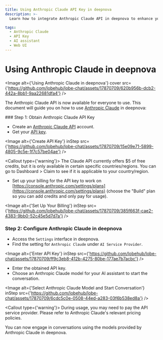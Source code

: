 ```yaml
---
title: Using Anthropic Claude API Key in deepnova
description: >-
  Learn how to integrate Anthropic Claude API in deepnova to enhance your AI assistant capabilities. Support Claude 3.5 sonnet / Claude 3 Opus / Claude 3 haiku

tags:
  - Anthropic Claude
  - API Key
  - AI assistant
  - Web UI
---
```


# Using Anthropic Claude in deepnova

<Image alt={'Using Anthropic Claude in deepnova'} cover src={'https://github.com/lobehub/lobe-chat/assets/17870709/620b956b-dcb2-442a-8bb1-9aa22681dfa4'} />

The Anthropic Claude API is now available for everyone to use. This document will guide you on how to use [Anthropic Claude](https://www.anthropic.com/api) in deepnova:

<Steps>
  ### Step 1: Obtain Anthropic Claude API Key

  - Create an [Anthropic Claude API](https://www.anthropic.com/api) account.
  - Get your [API key](https://console.anthropic.com/settings/keys).

  <Image alt={'Create API Key'} inStep src={'https://github.com/lobehub/lobe-chat/assets/17870709/15e09e71-5899-4805-9c5e-1f7c57be04ae'} />

  <Callout type={'warning'}>
    The Claude API currently offers $5 of free credits, but it is only available in certain specific
    countries/regions. You can go to Dashboard > Claim to see if it is applicable to your
    country/region.
  </Callout>

  - Set up your billing for the API key to work on [https://console.anthropic.com/settings/plans](https://console.anthropic.com/settings/plans) (choose the "Build" plan so you can add credits and only pay for usage).

  <Image alt={'Set Up Your Billing'} inStep src={'https://github.com/lobehub/lobe-chat/assets/17870709/385f663f-cae2-4383-9bb0-52c45e5d7d7a'} />

  ### Step 2: Configure Anthropic Claude in deepnova

  - Access the `Settings` interface in deepnova.
  - Find the setting for `Anthropic Claude` under `AI Service Provider`.

  <Image alt={'Enter API Key'} inStep src={'https://github.com/lobehub/lobe-chat/assets/17870709/ff9c3eb8-412b-4275-80be-177ae7b7acbc'} />

  - Enter the obtained API key.
  - Choose an Anthropic Claude model for your AI assistant to start the conversation.

  <Image alt={'Select Anthropic Claude Model and Start Conversation'} inStep src={'https://github.com/lobehub/lobe-chat/assets/17870709/6cdc5c0e-0508-44ed-a283-03f6b538ed8a'} />

  <Callout type={'warning'}>
    During usage, you may need to pay the API service provider. Please refer to Anthropic Claude's
    relevant pricing policies.
  </Callout>
</Steps>

You can now engage in conversations using the models provided by Anthropic Claude in deepnova.
